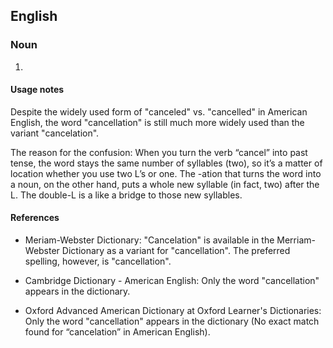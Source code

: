 ==English==

===Noun===
{{en-noun}}
# {{alternative spelling of|cancellation|lang=en}}

====Usage notes====
Despite the widely used form of "canceled" vs. "cancelled" in American English, the word "cancellation" is still much more widely used than the variant "cancelation".

The reason for the confusion: When you turn the verb “cancel” into past tense, the word stays the same number of syllables (two), so it’s a matter of location whether you use two L’s or one. The -ation that turns the word into a noun, on the other hand, puts a whole new syllable (in fact, two) after the L. The double-L is a like a bridge to those new syllables.

====References====
* Meriam-Webster Dictionary: "Cancelation" is available in the Merriam-Webster Dictionary as a variant for "cancellation". The preferred spelling, however, is "cancellation".

* Cambridge Dictionary - American English: Only the word "cancellation" appears in the dictionary.

* Oxford Advanced American Dictionary at Oxford Learner's Dictionaries: Only the word "cancellation" appears in the dictionary (No exact match found for “cancelation” in American English).